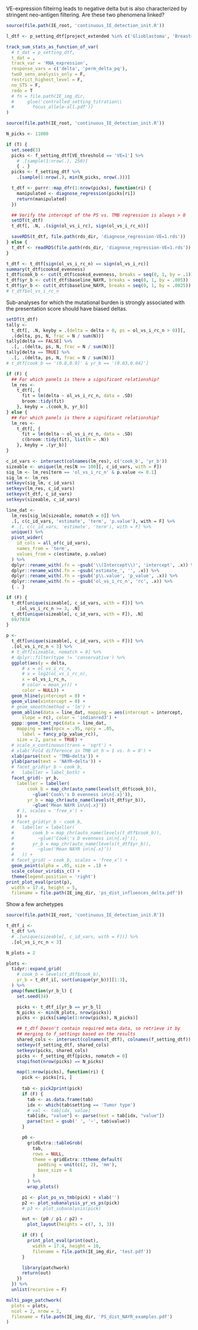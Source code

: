VE-expression filteirng leads to negative delta but is also
characterized by stringent neo-antigen filtering. Are these two
phenomena linked?

```r
source(file.path(IE_root, 'continuous_IE_detection_init.R'))

l_dtf <- p_setting_dtf[project_extended %in% c('Glioblastoma', 'Breast~LumA')]

track_sum_stats_as_function_of_var(
  # t_dat = p_setting_dtf,
  t_dat = ,
  track_var = 'RNA_expression',
  response_vars = c('delta', 'perm_delta_pq'),
  twoD_sens_analysis_only = F,
  restrict_highest_level = F,
  no_STS = F,
  redo = T
  # fn = file.path(IE_img_dir,
  #     glue('controlled_setting_titration\\
  #       focus_allele-all.pdf'))
)
```

```r
source(file.path(IE_root, 'continuous_IE_detection_init.R'))

N_picks <- 11000

if (T) {
  set.seed(3)
  picks <- f_setting_dtf[VE_threshold == 'VE=1'] %>%
    # .[sample(1:nrow(.), 250)]
    { . }
  picks <- f_setting_dtf %>%
    .[sample(1:nrow(.), min(N_picks, nrow(.)))]

  t_dtf <- purrr::map_dfr(1:nrow(picks), function(ri) {
    manipulated <- diagnose_regression(picks[ri])
    return(manipulated)
  })

  ## Verify the intercept of the PS vs. TMB regression is always > 0
  setDT(t_dtf)
  t_dtf[, .N, .(sign(ol_vs_i_rc), sign(ol_vs_i_rc_n))]

  saveRDS(t_dtf, file.path(rds_dir, 'diagnose_regression-VE=1.rds'))
} else {
  t_dtf <- readRDS(file.path(rds_dir, 'diagnose_regression-VE=1.rds'))
}

t_dtf <- t_dtf[sign(ol_vs_i_rc_n) == sign(ol_vs_i_rc)]
summary(t_dtf$cooksd_evenness)
t_dtf$cook_b <- cut(t_dtf$cooksd_evenness, breaks = seq(0, 1, by = .1))
t_dtf$yr_b <- cut(t_dtf$baseline_NAYR, breaks = seq(0, 1, by = .005))
t_dtf$yr_b <- cut(t_dtf$baseline_NAYR, breaks = seq(0, 1, by = .0025))
# t_dtf$ol_vs_i_rc_n
```

Sub-analyses for which the mutational burden is strongly associated
with the presentation score should have biased deltas.

```r

setDT(t_dtf)
tally <-
  t_dtf[, .N, keyby = .(delta = delta > 0, ps = ol_vs_i_rc_n > 0)][,
  .(delta, ps, N, frac = N / sum(N))]
tally[delta == FALSE] %>%
  .[, .(delta, ps, N, frac = N / sum(N))]
tally[delta == TRUE] %>%
  .[, .(delta, ps, N, frac = N / sum(N))]
# t_dtf[cook_b == '(0.8,0.9]' & yr_b == '(0.03,0.04]']

if (F) {
  ## For which panels is there a significant relationship?
  lm_res <-
    t_dtf[, {
      fit = lm(delta ~ ol_vs_i_rc_n, data = .SD)
      broom::tidy(fit)
    }, keyby = .(cook_b, yr_b)]
} else {
  ## For which panels is there a significant relationship?
  lm_res <-
    t_dtf[, {
      fit = lm(delta ~ ol_vs_i_rc_n, data = .SD)
      c(broom::tidy(fit), list(N = .N))
    }, keyby = .(yr_b)]
}

c_id_vars <- intersect(colnames(lm_res), c('cook_b', 'yr_b'))
sizeable <- unique(lm_res[N >= 100][, c_id_vars, with = F])
sig_lm <- lm_res[term == 'ol_vs_i_rc_n' & p.value <= 0.1]
sig_lm <- lm_res
setkeyv(sig_lm, c_id_vars)
setkeyv(lm_res, c_id_vars)
setkeyv(t_dtf, c_id_vars)
setkeyv(sizeable, c_id_vars)

line_dat <-
  lm_res[sig_lm[sizeable, nomatch = 0]] %>%
  .[, c(c_id_vars, 'estimate', 'term', 'p.value'), with = F] %>%
  # .[, c(c_id_vars, 'estimate', 'term'), with = F] %>%
  unique() %>%
  pivot_wider(
    id_cols = all_of(c_id_vars),
    names_from = 'term',
    values_from = c(estimate, p.value)
  ) %>%
  dplyr::rename_with(.fn = ~gsub('\\(Intercept\\)', 'intercept', .x)) %>%
  dplyr::rename_with(.fn = ~gsub('estimate_', '', .x)) %>%
  dplyr::rename_with(.fn = ~gsub('p\\.value', 'p_value', .x)) %>%
  dplyr::rename_with(.fn = ~gsub('ol_vs_i_rc_n', 'rc', .x)) %>%
  { . }

if (F) {
  t_dtf[unique(sizeable[, c_id_vars, with = F])] %>%
    .[ol_vs_i_rc_n >= 3, .N]
  t_dtf[unique(sizeable[, c_id_vars, with = F]), .N]
  69/7834
}

p <-
  t_dtf[unique(sizeable[, c_id_vars, with = F])] %>%
  .[ol_vs_i_rc_n < 3] %>%
  # t_dtf[sizeable, nomatch = 0] %>%
  # dplyr::filter(type != 'conservative') %>%
  ggplot(aes(y = delta,
      # x = ol_vs_i_rc_n,
      # x = log2(ol_vs_i_rc_n),
      x = ol_vs_i_rc_n,
      # color = mean_yr)) +
      color = NULL)) +
  geom_hline(yintercept = 0) +
  geom_vline(xintercept = 0) +
  # geom_smooth(method = 'lm') +
  geom_abline(data = line_dat, mapping = aes(intercept = intercept,
      slope = rc), color = 'indianred3') +
  ggpp::geom_text_npc(data = line_dat,
    mapping = aes(npcx = .95, npcy = .05,
      label = fancy_p(p_value_rc)),
    size = 2, parse = TRUE) +
  # scale_x_continuous(trans = 'sqrt') +
  # xlab('Fold difference in TMB at h = 1 vs. h = 0') +
  xlab(parse(text = 'TMB~delta')) +
  ylab(parse(text = 'NAYR~delta')) +
  # facet_grid(yr_b ~ cook_b,
  #   labeller = label_both) +
  facet_grid(~ yr_b,
    labeller = labeller(
        cook_b = map_chr(auto_name(levels(t_dtf$cook_b)),
          ~glue('Cook\'s D evenness in\n{.x}')),
        yr_b = map_chr(auto_name(levels(t_dtf$yr_b)),
          ~glue('Mean NAYR in\n{.x}'))
    # ), scales = 'free_x') +
    )) +
  # facet_grid(yr_b ~ cook_b,
  #   labeller = labeller(
  #       cook_b = map_chr(auto_name(levels(t_dtf$cook_b)),
  #         ~glue('Cook\'s D evenness in\n{.x}')),
  #       yr_b = map_chr(auto_name(levels(t_dtf$yr_b)),
  #         ~glue('Mean NAYR in\n{.x}'))
  #   )) +
  # facet_grid( ~ cook_b, scales = 'free_x') +
  geom_point(alpha = .05, size = .1) +
  scale_colour_viridis_c() +
  theme(legend.position = 'right')
print_plot_eval(print(p),
  width = 17.4, height = 5,
  filename = file.path(IE_img_dir, 'ps_dist_influences_delta.pdf'))
```

Show a few archetypes

```r
source(file.path(IE_root, 'continuous_IE_detection_init.R'))

t_dtf_i <-
  t_dtf %>%
  # .[unique(sizeable[, c_id_vars, with = F])] %>%
  .[ol_vs_i_rc_n < 3]

N_plots = 2

plots <-
  tidyr::expand_grid(
    # cook_b = levels(t_dtf$cook_b),
    yr_b = t_dtf_i[, sort(unique(yr_b))][1:3],
  ) %>%
  pmap(function(yr_b_l) {
    set.seed(34)

    picks <- t_dtf_i[yr_b == yr_b_l]
    N_picks <- min(N_plots, nrow(picks))
    picks <- picks[sample(1:nrow(picks), N_picks)]

    ## t_dtf Doesn't contain required meta data, so retrieve it by
    ## merging to f_settings based on the results
    shared_cols <- intersect(colnames(t_dtf), colnames(f_setting_dtf))
    setkeyv(f_setting_dtf, shared_cols)
    setkeyv(picks, shared_cols)
    picks <- f_setting_dtf[picks, nomatch = 0]
    stopifnot(nrow(picks) == N_picks)

    map(1:nrow(picks), function(ri) {
      pick <- picks[ri, ]
      
      tab <- pick2print(pick)
      if (F) {
        tab <- as.data.frame(tab)
        idx <- which(tab$setting == 'Tumor type')
        # val <- tab[idx, value]
        tab[idx, "value"] <- parse(text = tab[idx, "value"])
        parse(text = gsub(' ', '~', tab$value))
      }

      p0 <-
        gridExtra::tableGrob(
          tab, 
          rows = NULL,
          theme = gridExtra::ttheme_default(
            padding = unit(c(2, 2), 'mm'),
            base_size = 6
          )
        ) %>%
        wrap_plots()

      p1 <- plot_ps_vs_tmb(pick) + xlab('')
      p2 <- plot_subanalysis_yr_vs_ps(pick)
      # p3 <- plot_subanalysis(pick)

      out <- (p0 / p1 / p2) + 
        plot_layout(heights = c(7, 3, 3))

      if (F) {
        print_plot_eval(print(out),
          width = 17.4, height = 10,
          filename = file.path(IE_img_dir, 'test.pdf'))
      }

      library(patchwork)
      return(out)
    })
  }) %>%
  unlist(recursive = F)

multi_page_patchwork(
  plots = plots,
  ncol = 2, nrow = 2,
  filename = file.path(IE_img_dir, 'PS_dist_NAYR_examples.pdf')
)
```
